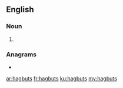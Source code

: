 ==English==

===Noun===
{{head|en|noun plural form}}

# {{plural of|hagbut|lang=en}}

===Anagrams===
* {{l|en|abgusht}}

[[ar:hagbuts]]
[[fr:hagbuts]]
[[ku:hagbuts]]
[[my:hagbuts]]